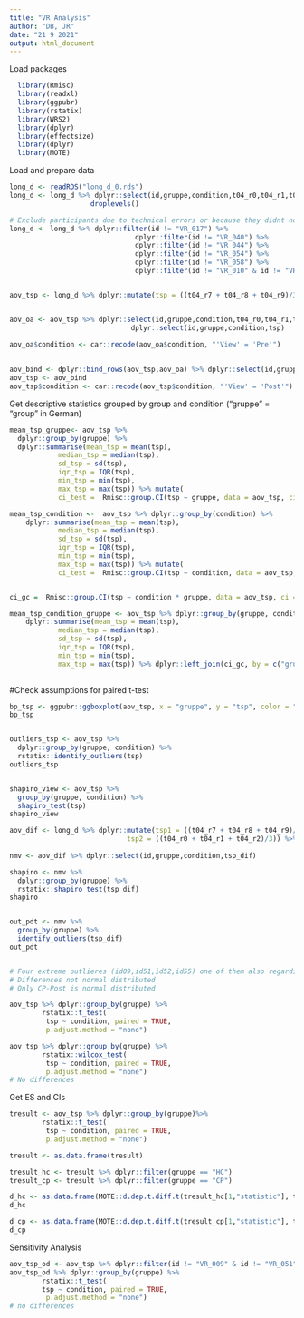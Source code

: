 ---
title: "VR Analysis"
author: "DB, JR"
date: "21 9 2021"
output: html_document
---


Load packages
```{r include=FALSE}
  library(Rmisc) 
  library(readxl)
  library(ggpubr) 
  library(rstatix) 
  library(WRS2)
  library(dplyr) 
  library(effectsize)
  library(dplyr)
  library(MOTE)
```

Load and prepare data
```{r}
long_d <- readRDS("long_d_0.rds")
long_d <- long_d %>% dplyr::select(id,gruppe,condition,t04_r0,t04_r1,t04_r2,t04_r3,t04_r4,t04_r5,t04_r6,t04_r7,t04_r8,t04_r9) %>% filter(condition == "View") %>%
                    droplevels()

# Exclude participants due to technical errors or because they didnt not rate any stimuli as painful
long_d <- long_d %>% dplyr::filter(id != "VR_017") %>%
                               dplyr::filter(id != "VR_040") %>%
                               dplyr::filter(id != "VR_044") %>%
                               dplyr::filter(id != "VR_054") %>%
                               dplyr::filter(id != "VR_058") %>% 
                               dplyr::filter(id != "VR_010" & id != "VR_011" & id != "VR_014" & id != "VR_019" & id != "VR_024" & id != "VR_026" & id != "VR_029"& id != "VR_030"& id != "VR_031"& id != "VR_032"& id != "VR_033"& id != "VR_034"& id != "VR_038" ) 


aov_tsp <- long_d %>% dplyr::mutate(tsp = ((t04_r7 + t04_r8 + t04_r9)/3))


aov_oa <- aov_tsp %>% dplyr::select(id,gruppe,condition,t04_r0,t04_r1,t04_r2) %>% dplyr::mutate(tsp = (t04_r0 + t04_r1 + t04_r2)/3) %>%
                              dplyr::select(id,gruppe,condition,tsp)

aov_oa$condition <- car::recode(aov_oa$condition, "'View' = 'Pre'")  
  
  
aov_bind <- dplyr::bind_rows(aov_tsp,aov_oa) %>% dplyr::select(id,gruppe,condition,tsp)
aov_tsp <- aov_bind 
aov_tsp$condition <- car::recode(aov_tsp$condition, "'View' = 'Post'")  
```


Get descriptive statistics grouped by group and condition
("gruppe" = "group" in German)
```{r}
mean_tsp_gruppe<- aov_tsp %>%
  dplyr::group_by(gruppe) %>%
  dplyr::summarise(mean_tsp = mean(tsp),
            median_tsp = median(tsp),
            sd_tsp = sd(tsp),
            iqr_tsp = IQR(tsp),
            min_tsp = min(tsp),
            max_tsp = max(tsp)) %>% mutate(
            ci_test =  Rmisc::group.CI(tsp ~ gruppe, data = aov_tsp, ci = .95))

mean_tsp_condition <-  aov_tsp %>% dplyr::group_by(condition) %>%
    dplyr::summarise(mean_tsp = mean(tsp),
            median_tsp = median(tsp),
            sd_tsp = sd(tsp),
            iqr_tsp = IQR(tsp),
            min_tsp = min(tsp),
            max_tsp = max(tsp)) %>% mutate(
            ci_test =  Rmisc::group.CI(tsp ~ condition, data = aov_tsp, ci = .95))


ci_gc =  Rmisc::group.CI(tsp ~ condition * gruppe, data = aov_tsp, ci = .95)

mean_tsp_condition_gruppe <- aov_tsp %>% dplyr::group_by(gruppe, condition) %>%
    dplyr::summarise(mean_tsp = mean(tsp),
            median_tsp = median(tsp),
            sd_tsp = sd(tsp),
            iqr_tsp = IQR(tsp),
            min_tsp = min(tsp),
            max_tsp = max(tsp)) %>% dplyr::left_join(ci_gc, by = c("gruppe","condition"))
           
```

#Check assumptions for paired t-test
```{r}
bp_tsp <- ggpubr::ggboxplot(aov_tsp, x = "gruppe", y = "tsp", color = "condition", palette = "jco" , add = c("mean_se"))
bp_tsp


outliers_tsp <- aov_tsp %>%
  dplyr::group_by(gruppe, condition) %>%
  rstatix::identify_outliers(tsp)
outliers_tsp


shapiro_view <- aov_tsp %>%
  group_by(gruppe, condition) %>%
  shapiro_test(tsp)
shapiro_view

aov_dif <- long_d %>% dplyr::mutate(tsp1 = ((t04_r7 + t04_r8 + t04_r9)/3),
                             tsp2 = ((t04_r0 + t04_r1 + t04_r2)/3)) %>% dplyr::mutate(tsp_dif = tsp1-tsp2)
                         
nmv <- aov_dif %>% dplyr::select(id,gruppe,condition,tsp_dif)

shapiro <- nmv %>%
  dplyr::group_by(gruppe) %>%
  rstatix::shapiro_test(tsp_dif)
shapiro


out_pdt <- nmv %>%
  group_by(gruppe) %>%
  identify_outliers(tsp_dif)
out_pdt


# Four extreme outlieres (id09,id51,id52,id55) one of them also regarding differneces
# Differences not normal distributed
# Only CP-Post is normal distributed
```



```{r}
aov_tsp %>% dplyr::group_by(gruppe) %>%
        rstatix::t_test(
         tsp ~ condition, paired = TRUE, 
         p.adjust.method = "none")

```



```{r}
aov_tsp %>% dplyr::group_by(gruppe) %>%
        rstatix::wilcox_test(
         tsp ~ condition, paired = TRUE, 
         p.adjust.method = "none")
# No differences
```

Get ES and CIs
```{r}
tresult <- aov_tsp %>% dplyr::group_by(gruppe)%>%
        rstatix::t_test(
         tsp ~ condition, paired = TRUE, 
         p.adjust.method = "none")

tresult <- as.data.frame(tresult)

tresult_hc <- tresult %>% dplyr::filter(gruppe == "HC")
tresult_cp <- tresult %>% dplyr::filter(gruppe == "CP")

d_hc <- as.data.frame(MOTE::d.dep.t.diff.t(tresult_hc[1,"statistic"], tresult_hc[1,"n1"], a = 0.05)) %>% dplyr::mutate(gruppe = "HC")
d_hc

d_cp <- as.data.frame(MOTE::d.dep.t.diff.t(tresult_cp[1,"statistic"], tresult_cp[1,"n1"], a = 0.05)) %>% dplyr::mutate(gruppe = "CP")
d_cp
```

Sensitivity Analysis
```{r}
aov_tsp_od <- aov_tsp %>% dplyr::filter(id != "VR_009" & id != "VR_051" & id != "VR_052" & id != "VR_055")
aov_tsp_od %>% dplyr::group_by(gruppe) %>%
        rstatix::t_test(
        tsp ~ condition, paired = TRUE, 
         p.adjust.method = "none")
# no differences
```








